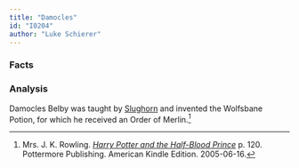 ```yaml
---
title: "Damocles"
id: "I0204"
author: "Luke Schierer"
---
```

### Facts

<Individual id={frontmatter.id} ></Individual>

### Analysis

Damocles Belby was taught by [Slughorn]
and invented the Wolfsbane Potion, for which he received an Order of Merlin.[^210318-1]

[Slughorn]: <../../slughorn/horace_eugene_flaccus>

[^210318-1]: Mrs. J. K. Rowling. _[Harry Potter and the Half-Blood Prince](https://www.goodreads.com/book/show/1.Harry_Potter_and_the_Half_Blood_Prince)_
    p. 120. Pottermore Publishing. American Kindle Edition. 2005-06-16.


